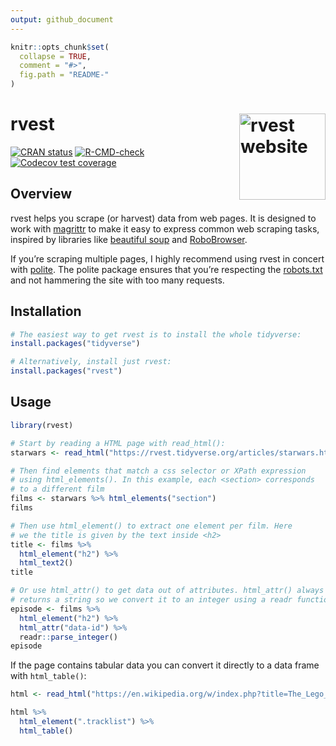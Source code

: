 ```yaml
---
output: github_document
---
```


<!-- README.md is generated from README.Rmd. Please edit that file -->

```r
knitr::opts_chunk$set(
  collapse = TRUE, 
  comment = "#>",
  fig.path = "README-"  
)
```

# rvest <a href="https://rvest.tidyverse.org"><img src="man/figures/logo.png" align="right" height="138" alt="rvest website" /></a>

<!-- badges: start -->

[![CRAN status](https://www.r-pkg.org/badges/version/rvest)](https://cran.r-project.org/package=rvest) [![R-CMD-check](https://github.com/tidyverse/rvest/actions/workflows/R-CMD-check.yaml/badge.svg)](https://github.com/tidyverse/rvest/actions/workflows/R-CMD-check.yaml)
[![Codecov test coverage](https://codecov.io/gh/tidyverse/rvest/branch/main/graph/badge.svg)](https://app.codecov.io/gh/tidyverse/rvest?branch=main)
<!-- badges: end -->

## Overview

rvest helps you scrape (or harvest) data from web pages.
It is designed to work with [magrittr](https://github.com/tidyverse/magrittr) to make it easy to express common web scraping tasks, inspired by libraries like [beautiful soup](https://www.crummy.com/software/BeautifulSoup/) and [RoboBrowser](http://robobrowser.readthedocs.io/en/latest/readme.html).

If you're scraping multiple pages, I highly recommend using rvest in concert with [polite](https://dmi3kno.github.io/polite/).
The polite package ensures that you're respecting the [robots.txt](https://en.wikipedia.org/wiki/Robots_exclusion_standard) and not hammering the site with too many requests.

## Installation

```r
# The easiest way to get rvest is to install the whole tidyverse:
install.packages("tidyverse")

# Alternatively, install just rvest:
install.packages("rvest")
```

## Usage

```r
library(rvest)

# Start by reading a HTML page with read_html():
starwars <- read_html("https://rvest.tidyverse.org/articles/starwars.html")

# Then find elements that match a css selector or XPath expression
# using html_elements(). In this example, each <section> corresponds
# to a different film
films <- starwars %>% html_elements("section")
films

# Then use html_element() to extract one element per film. Here
# we the title is given by the text inside <h2>
title <- films %>% 
  html_element("h2") %>% 
  html_text2()
title

# Or use html_attr() to get data out of attributes. html_attr() always
# returns a string so we convert it to an integer using a readr function
episode <- films %>% 
  html_element("h2") %>% 
  html_attr("data-id") %>% 
  readr::parse_integer()
episode
```

If the page contains tabular data you can convert it directly to a data frame with `html_table()`:

```r
html <- read_html("https://en.wikipedia.org/w/index.php?title=The_Lego_Movie&oldid=998422565")

html %>% 
  html_element(".tracklist") %>% 
  html_table()
```

